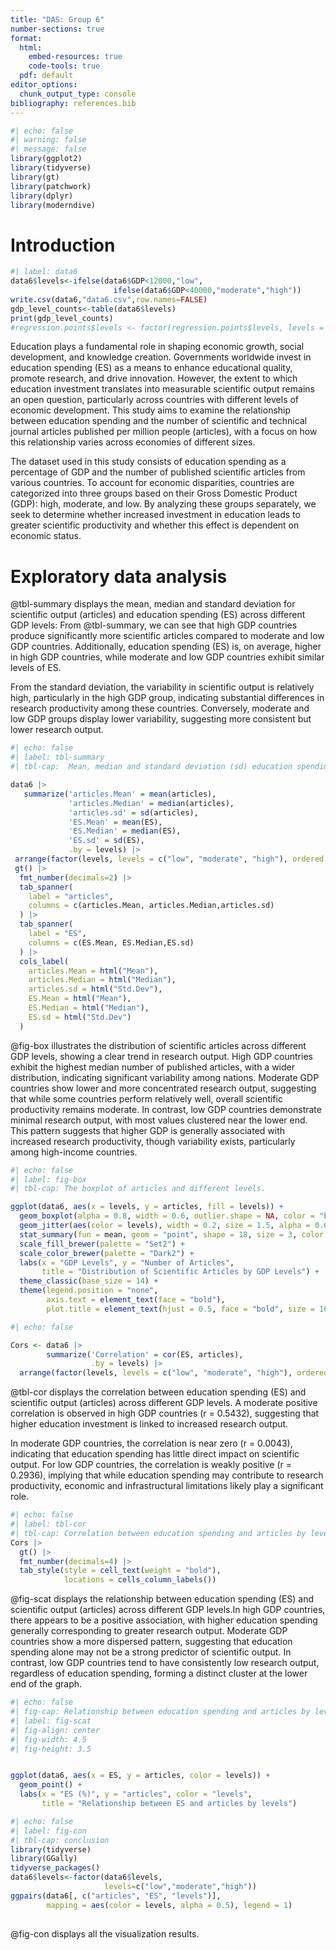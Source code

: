 ---
title: "DAS: Group 6"
number-sections: true
format: 
  html:
    embed-resources: true
    code-tools: true
  pdf: default
editor_options: 
  chunk_output_type: console
bibliography: references.bib
---

```{r}
#| echo: false
#| warning: false
#| message: false
library(ggplot2)
library(tidyverse)
library(gt)
library(patchwork)
library(dplyr)
library(moderndive)
```

# Introduction

```{r}
#| label: data6
data6$levels<-ifelse(data6$GDP<12000,"low",
                       ifelse(data6$GDP<40000,"moderate","high"))
write.csv(data6,"data6.csv",row.names=FALSE)
gdp_level_counts<-table(data6$levels)
print(gdp_level_counts)
#regression.points$levels <- factor(regression.points$levels, levels = c("high", "moderate", "low"))
```

Education plays a fundamental role in shaping economic growth, social development, and knowledge creation. Governments worldwide invest in education spending (ES) as a means to enhance educational quality, promote research, and drive innovation. However, the extent to which education investment translates into measurable scientific output remains an open question, particularly across countries with different levels of economic development. This study aims to examine the relationship between education spending and the number of scientific and technical journal articles published per million people (articles), with a focus on how this relationship varies across economies of different sizes.

The dataset used in this study consists of education spending as a percentage of GDP and the number of published scientific articles from various countries. To account for economic disparities, countries are categorized into three groups based on their Gross Domestic Product (GDP): high, moderate, and low. By analyzing these groups separately, we seek to determine whether increased investment in education leads to greater scientific productivity and whether this effect is dependent on economic status.


# Exploratory data analysis {#sec-eda}

@tbl-summary displays the mean, median and standard deviation for scientific output (articles) and education spending (ES) across different GDP levels: From @tbl-summary, we can see that high GDP countries produce significantly more scientific articles compared to moderate and low GDP countries. Additionally, education spending (ES) is, on average, higher in high GDP countries, while moderate and low GDP countries exhibit similar levels of ES.

From the standard deviation, the variability in scientific output is relatively high, particularly in the high GDP group, indicating substantial differences in research productivity among these countries. Conversely, moderate and low GDP groups display lower variability, suggesting more consistent but lower research output.

\clearpage

```{r}
#| echo: false
#| label: tbl-summary
#| tbl-cap:  Mean, median and standard deviation (sd) education spending and articles by levels of countries' GDP.

data6 |>
   summarize('articles.Mean' = mean(articles),
             'articles.Median' = median(articles),
             'articles.sd' = sd(articles),
             'ES.Mean' = mean(ES),
             'ES.Median' = median(ES),
             'ES.sd' = sd(ES),
             .by = levels) |>
 arrange(factor(levels, levels = c("low", "moderate", "high"), ordered = TRUE)) |>
 gt() |> 
  fmt_number(decimals=2) |>
  tab_spanner(
    label = "articles",
    columns = c(articles.Mean, articles.Median,articles.sd)
  ) |>
  tab_spanner(
    label = "ES",
    columns = c(ES.Mean, ES.Median,ES.sd)
  ) |>
  cols_label(
    articles.Mean = html("Mean"),
    articles.Median = html("Median"),
    articles.sd = html("Std.Dev"),
    ES.Mean = html("Mean"),
    ES.Median = html("Median"),
    ES.sd = html("Std.Dev")
  )
```


@fig-box illustrates the distribution of scientific articles across different GDP levels, showing a clear trend in research output. High GDP countries exhibit the highest median number of published articles, with a wider distribution, indicating significant variability among nations. Moderate GDP countries show lower and more concentrated research output, suggesting that while some countries perform relatively well, overall scientific productivity remains moderate. In contrast, low GDP countries demonstrate minimal research output, with most values clustered near the lower end. This pattern suggests that higher GDP is generally associated with increased research productivity, though variability exists, particularly among high-income countries.

```{r}
#| echo: false
#| label: fig-box
#| tbl-cap: The boxplot of articles and different levels.

ggplot(data6, aes(x = levels, y = articles, fill = levels)) + 
  geom_boxplot(alpha = 0.8, width = 0.6, outlier.shape = NA, color = "black") +  
  geom_jitter(aes(color = levels), width = 0.2, size = 1.5, alpha = 0.6) +  
  stat_summary(fun = mean, geom = "point", shape = 18, size = 3, color = "black") + 
  scale_fill_brewer(palette = "Set2") + 
  scale_color_brewer(palette = "Dark2") + 
  labs(x = "GDP Levels", y = "Number of Articles", 
       title = "Distribution of Scientific Articles by GDP Levels") +  
  theme_classic(base_size = 14) +  
  theme(legend.position = "none",  
        axis.text = element_text(face = "bold"),  
        plot.title = element_text(hjust = 0.5, face = "bold", size = 16)) 
```

```{r}
#| echo: false

Cors <- data6 |>
        summarize('Correlation' = cor(ES, articles),
                  .by = levels) |>
  arrange(factor(levels, levels = c("low", "moderate", "high"), ordered = TRUE))
```

 @tbl-cor displays the correlation between education spending (ES) and scientific output (articles) across different GDP levels. A moderate positive correlation is observed in high GDP countries (r = 0.5432), suggesting that higher education investment is linked to increased research output.

In moderate GDP countries, the correlation is near zero (r = 0.0043), indicating that education spending has little direct impact on scientific output. For low GDP countries, the correlation is weakly positive (r = 0.2936), implying that while education spending may contribute to research productivity, economic and infrastructural limitations likely play a significant role.

```{r}
#| echo: false
#| label: tbl-cor
#| tbl-cap: Correlation between education spending and articles by levels.
Cors |> 
  gt() |>
  fmt_number(decimals=4) |>
  tab_style(style = cell_text(weight = "bold"),
            locations = cells_column_labels())
```

@fig-scat displays the relationship between education spending (ES) and scientific output (articles) across different GDP levels.In high GDP countries, there appears to be a positive association, with higher education spending generally corresponding to greater research output. Moderate GDP countries show a more dispersed pattern, suggesting that education spending alone may not be a strong predictor of scientific output. In contrast, low GDP countries tend to have consistently low research output, regardless of education spending, forming a distinct cluster at the lower end of the graph.

\clearpage

```{r}
#| echo: false
#| fig-cap: Relationship between education spending and articles by levels.
#| label: fig-scat
#| fig-align: center
#| fig-width: 4.5
#| fig-height: 3.5


ggplot(data6, aes(x = ES, y = articles, color = levels)) +
  geom_point() +
  labs(x = "ES (%)", y = "articles", color = "levels",
       title = "Relationship between ES and articles by levels")
```

```{r}
#| echo: false
#| label: fig-con
#| tbl-cap: conclusion 
library(tidyverse)
library(GGally)
tidyverse_packages()
data6$levels<-factor(data6$levels,
                     levels=c("low","moderate","high"))
ggpairs(data6[, c("articles", "ES", "levels")], 
        mapping = aes(color = levels, alpha = 0.5), legend = 1)
 
```

@fig-con displays all the visualization results.
